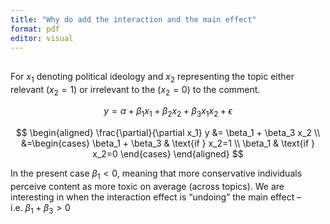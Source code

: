 ```yaml
---
title: "Why do add the interaction and the main effect"
format: pdf
editor: visual
---
```


## 

For $x_1$ denoting political ideology and $x_2$ representing the topic either relevant $(x_2=1)$ or irrelevant to the $(x_2=0)$ to the comment.

$$
y = \alpha + \beta_1 x_1 + \beta_2 x_2 + \beta_3 x_1 x_2+ \epsilon
$$

$$
\begin{aligned}
\frac{\partial}{\partial x_1} y &= \beta_1 + \beta_3 x_2 \\
&=\begin{cases}
\beta_1 + \beta_3 & \text{if } x_2=1 \\
\beta_1 & \text{if } x_2=0
\end{cases}
\end{aligned}
$$

In the present case $\beta_1 < 0$, meaning that more conservative individuals perceive content as more toxic on average (across topics). We are interesting in when the interaction effect is "undoing" the main effect – i.e. $\beta_1 + \beta_3 > 0$
